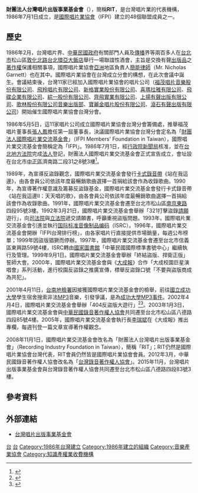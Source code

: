{{Infobox Non-profit
| Non-profit_name = 財團法人台灣唱片出版事業基金會<br>（RIT）<br>''Recording Industry Foundation in Taiwan''
| Non-profit_logo = 
| Non-profit_type = [[基金會|基金會]]
| founded_date = 1986年7月1日
| founder = 各[[唱片公司|唱片公司]]
| location = [[台北市|台北市]][[松山區_(臺灣)|松山區]][[八德路_(臺北市)|八德路]]四段83號3樓
| key_people = 第一屆董事長：張人鳳
| area_served = 
| focus = 
| method = 
| revenue = 
| num_employees = 
| Non-profit_slogan = 
| homepage = [http://www.rit.org.tw/ www.rit.org.tw]
}}

'''財團法人台灣唱片出版事業基金會'''（{{lang-en|Recording Industry Foundation in Taiwan}}），簡稱'''RIT'''，是台灣唱片業的代表機構，1986年7月1日成立，是[[國際唱片業協會|國際唱片業協會]]（IFPI）建立的48個聯盟成員之一。

==歷史==
1986年2月，台灣唱片界、[[中華民國政府|中華民國政府]]有關部門人員及[[傳播|傳播]]界等兩百多人在[[台北市|台北市]]松山區[[敦化北路|敦化北路]][[台北環亞大飯店|台北環亞大飯店]]舉行一場聯誼性酒會，主旨是交換有聲[[出版品|出版品]]之[[著作權|著作權]]保護相關事項，國際唱片業協會[[亞洲|亞洲]]地區負責人[[簡能|簡能]][[律師|律師]]（Mr. Nicholas Garnett）也在其中。國際唱片業協會在台灣成立分會的構想，在此次會議中誕生。會議結束後，台灣11家已經加入國際唱片業協會的唱片公司（[[福茂唱片|福茂唱片音樂股份有限公司]]、[[飛羚唱片|飛羚唱片有限公司]]、[[新格實業|新格實業股份有限公司]]、[[喜瑪拉雅音樂|喜瑪拉雅有限公司]]、[[飛碟唱片|飛碟企業有限公司]]、[[綜一股份有限公司|綜一股份有限公司]]、[[齊飛實業|齊飛實業有限公司]]、[[上揚唱片|上揚有聲出版有限公司]]、[[歌林唱片|歌林股份有限公司音樂出版部]]、[[寶麗金_(臺灣)|寶麗金唱片股份有限公司]]、[[滾石唱片|滾石有聲出版有限公司]]）開始催生國際唱片業協會台灣分會。

1986年5月5日，這11家唱片公司成立國際唱片業協會台灣分會籌備處，推舉福茂唱片董事長[[張人鳳|張人鳳]]擔任第一屆董事長，決議國際唱片業協會台灣分會定名為「[[財團法人國際唱片業交流基金會|財團法人國際唱片業交流基金會]]」（IFPI Members' Foundation in Taiwan），國際唱片業交流基金會簡稱定為「IFPI」。1986年7月1日，經[[行政院新聞局|行政院新聞局]]核准，並在[[台北地方法院|台北地方法院]]完成[[法人|法人]]登記，財團法人國際唱片業交流基金會正式宣告成立，會址設在台北市[[中正區_(臺北市)|中正區]]濟南路二段31之8號3樓<ref>{{Cite web |url=http://cdcb.judicial.gov.tw/abbs/wkw/WHD6K05.jsp?ab=AAAdkxAAHAAAGjfAAE&bc=075&cd=%B5%6E++++++++++++++++++&de=000096&ef=TPD&fg=1 |title=司法院法人及夫妻查詢系統 |access-date=2015-05-17 |archive-date=2018-09-30 |archive-url=https://web.archive.org/web/20180930020929/http://cdcb.judicial.gov.tw/abbs/wkw/WHD6K05.jsp?ab=AAAdkxAAHAAAGjfAAE&bc=075&cd=%B5%6E++++++++++++++++++&de=000096&ef=TPD&fg=1 |dead-url=no }}</ref>。

1989年，為宣導反盜錄觀念，國際唱片業交流基金會發行[[卡式錄音帶|卡式錄音帶]]《站在我這邊》，由各會員公司依該年度最暢銷歌曲選擇一首捐給該會作為收錄歌曲。1990年，為宣導著作權意識及籌募反盜錄基金，國際唱片業交流基金會發行卡式錄音帶《站在我這邊Ⅱ：天天唱的歌》，由各會員公司依該年度最暢銷歌曲選擇一首捐給該會作為收錄歌曲。1991年，國際唱片業交流基金會遷至台北市松山區[[南京東路|南京東路]]四段95號3樓。1992年3月21日，國際唱片業交流基金會舉辦「321打擊盜錄[[請願|請願]]遊行」，向[[司法院|司法院]]與[[立法院|立法院]]遞交請願書，呼籲重視盜版問題。1993年，國際唱片業交流基金會引進並執行[[国际标准音像制品编码|国际标准音像制品编码]]（ISRC）。1996年，國際唱片業交流基金會開辦「IFPI台灣排行榜」，由各家唱片行直接提供市場銷量，每週公布榜單；1999年因盜版猖獗而停辦。1997年，國際唱片業交流基金會遷至台北市信義區東興路59號4樓，ISRC轉由[[國家圖書館_(中華民國)|國家圖書館]]「中華民國國際標準書號中心」繼續執行及管理。1999年9月1日。國際唱片業交流基金會舉辦「終結盜版、捍衛正版」誓師大會。2000年，國際唱片業交流基金會與《[[大成報|大成報]]》合作「大成校園巨星演唱會」系列活動，進行校園反盜錄之推廣宣傳，標舉反盜錄口號「不要與盜版商成為共犯」。

2001年4月11日，[[台南地檢署|台南地檢署]]因接獲國際唱片業交流基金會的檢舉，前往[[國立成功大學|國立成功大學]]學生宿舍搜索非法[[MP3|MP3]]音樂，引發爭議，是為[[成功大學MP3事件|成功大學MP3事件]]。2002年4月4日，國際唱片業交流基金會舉辦「404反盜版大遊行」<ref>{{cite news|author=新聞稿|title=ifpi 404反盜版大遊行　眾家藝人號召歌友會及全省支持正版民眾以實際行動為華人音樂文化請願|accessdate=2014-06-08|newspaper=國際唱片業交流基金會|date=2002-04-01|url=http://www.ifpi.org.tw/activity/44.htm|archive-date=2012-07-04|archive-url=https://web.archive.org/web/20120704035213/http://www.ifpi.org.tw/activity/44.htm|dead-url=no}}</ref><ref>{{cite news|author=梁郁芬|title=反盜版 電影不播 電台不唱　反盜版 藝人團體下午上街頭|accessdate=2014-06-08|newspaper=[[台視新聞|台視新聞]]|date=2002-04-04|url=http://dava.ncl.edu.tw/metadatainfo.aspx?funtype=0&PlayType=2&id=456876&BLID=415261|archive-date=2020-07-12|archive-url=https://web.archive.org/web/20200712082910/http://dava.ncl.edu.tw/metadatainfo.aspx?funtype=0&PlayType=2&id=456876&BLID=415261|dead-url=no}}</ref>。2003年1月3日，國際唱片業交流基金會與[[中華民國錄音著作權人協會|中華民國錄音著作權人協會]]共同遷至台北市松山區八德路四段85號4樓。2005年，國際唱片業交流基金會執行長[[李瑞斌|李瑞斌]]在《大成報》推出專欄，每週刊登一篇文章宣導著作權觀念。

2008年11月1日，國際唱片業交流基金會改名為「財團法人台灣唱片出版事業基金會」（Recording Industry Foundation in Taiwan），簡稱「RIT」；RIT仍然是國際唱片業協會台灣代表，RIT會員仍然皆是國際唱片業協會會員。2012年3月，中華民國錄音著作權人協會改名為「[[台灣錄音著作權人協會|台灣錄音著作權人協會]]」。2015年11月，台灣唱片出版事業基金會與台灣錄音著作權人協會共同遷至台北市松山區八德路四段83號3樓。

==參考資料==
{{reflist}}

== 外部連結 ==
* [http://www.rit.org.tw/ 台灣唱片出版事業基金會] {{Wayback|url=http://www.rit.org.tw/ |date=20201123161223 }}{{zh-tw}}

[[Category:台灣音樂組織|台]]
[[Category:台灣基金會|台]]
[[Category:1986年台灣建立|Category:1986年台灣建立]]
[[Category:1986年建立的組織|Category:1986年建立的組織]]
[[Category:音樂產業協會|Category:音樂產業協會]]
[[Category:知識產權業收費機構|Category:知識產權業收費機構]]